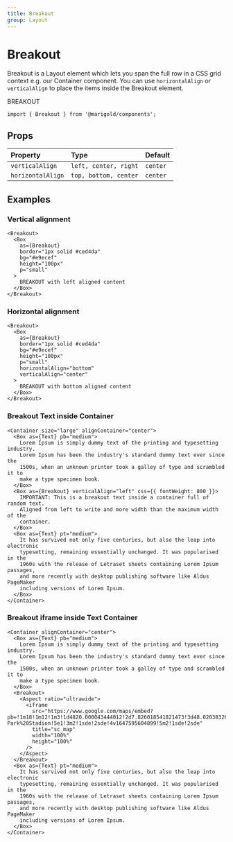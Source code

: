 ```yaml
---
title: Breakout
group: Layout
---
```



# Breakout

Breakout is a Layout element which lets you span the full row in a CSS grid context e.g. our Container component. You can use `horizontalAlign` or `verticalAlign` to place the items inside the Breakout element.

<Container alignContainer="center">
  <Box border="1px solid #ced4da" bg="#e9ecef" height="80px" width="100%" />
  <Breakout>
    <Box
      as={Breakout}
      verticalAlign="center"
      horizontalAlign="center"
      border="1px solid #ced4da"
      bg="#e9ecef"
      height="80px"
    >
      BREAKOUT
    </Box>
  </Breakout>
  <Box border="1px solid #ced4da" bg="#e9ecef" height="80px" width="100%" />
</Container>

```tsx onlyCode
import { Breakout } from '@marigold/components';
```

## Props

| Property          | Type                  | Default  |
| :---------------- | :-------------------- | :------- |
| `verticalAlign`   | `left, center, right` | `center` |
| `horizontalAlign` | `top, bottom, center` | `center` |

## Examples

### Vertical alignment

```tsx
<Breakout>
  <Box
    as={Breakout}
    border="1px solid #ced4da"
    bg="#e9ecef"
    height="100px"
    p="small"
  >
    BREAKOUT with left aligned content
  </Box>
</Breakout>
```

### Horizontal alignment

```tsx
<Breakout>
  <Box
    as={Breakout}
    border="1px solid #ced4da"
    bg="#e9ecef"
    height="100px"
    p="small"
    horizontalAlign="bottom"
    verticalAlign="center"
  >
    BREAKOUT with bottom aligned content
  </Box>
</Breakout>
```

### Breakout Text inside Container

```tsx
<Container size="large" alignContainer="center">
  <Box as={Text} pb="medium">
    Lorem Ipsum is simply dummy text of the printing and typesetting industry.
    Lorem Ipsum has been the industry's standard dummy text ever since the
    1500s, when an unknown printer took a galley of type and scrambled it to
    make a type specimen book.
  </Box>
  <Box as={Breakout} verticalAlign="left" css={{ fontWeight: 800 }}>
    IMPORTANT: This is a breakout text inside a container full of random text.
    Aligned from left to write and more width than the maximum width of the
    container.
  </Box>
  <Box as={Text} pt="medium">
    It has survived not only five centuries, but also the leap into electronic
    typesetting, remaining essentially unchanged. It was popularised in the
    1960s with the release of Letraset sheets containing Lorem Ipsum passages,
    and more recently with desktop publishing software like Aldus PageMaker
    including versions of Lorem Ipsum.
  </Box>
</Container>
```

### Breakout iframe inside Text Container

```tsx
<Container alignContainer="center">
  <Box as={Text} pb="medium">
    Lorem Ipsum is simply dummy text of the printing and typesetting industry.
    Lorem Ipsum has been the industry's standard dummy text ever since the
    1500s, when an unknown printer took a galley of type and scrambled it to
    make a type specimen book.
  </Box>
  <Breakout>
    <Aspect ratio="ultrawide">
      <iframe
        src="https://www.google.com/maps/embed?pb=!1m18!1m12!1m3!1d4820.000043444012!2d7.826018541821473!3d48.020383262446884!2m3!1f0!2f0!3f0!3m2!1i1024!2i768!4f13.1!3m3!1m2!1s0x47911b1e29425703%3A0xbe342117a976e59!2sEuropa-Park%20Stadion!5e1!3m2!1sde!2sde!4v1647595604899!5m2!1sde!2sde"
        title="sc_map"
        width="100%"
        height="100%"
      />
    </Aspect>
  </Breakout>
  <Box as={Text} pt="medium">
    It has survived not only five centuries, but also the leap into electronic
    typesetting, remaining essentially unchanged. It was popularised in the
    1960s with the release of Letraset sheets containing Lorem Ipsum passages,
    and more recently with desktop publishing software like Aldus PageMaker
    including versions of Lorem Ipsum.
  </Box>
</Container>
```
